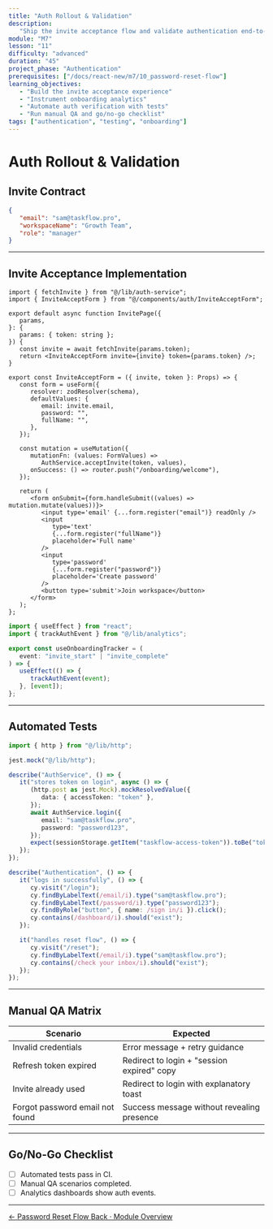 ```yaml
---
title: "Auth Rollout & Validation"
description:
   "Ship the invite acceptance flow and validate authentication end-to-end."
module: "M7"
lesson: "11"
difficulty: "advanced"
duration: "45"
project_phase: "Authentication"
prerequisites: ["/docs/react-new/m7/10_password-reset-flow"]
learning_objectives:
   - "Build the invite acceptance experience"
   - "Instrument onboarding analytics"
   - "Automate auth verification with tests"
   - "Run manual QA and go/no-go checklist"
tags: ["authentication", "testing", "onboarding"]
---
```


# Auth Rollout & Validation

## Invite Contract

```json filename="invite-response.json"
{
   "email": "sam@taskflow.pro",
   "workspaceName": "Growth Team",
   "role": "manager"
}
```

---

## Invite Acceptance Implementation

```tsx filename="src/app/invite/[token]/page.tsx"
import { fetchInvite } from "@/lib/auth-service";
import { InviteAcceptForm } from "@/components/auth/InviteAcceptForm";

export default async function InvitePage({
   params,
}: {
   params: { token: string };
}) {
   const invite = await fetchInvite(params.token);
   return <InviteAcceptForm invite={invite} token={params.token} />;
}
```

```tsx filename="src/components/auth/InviteAcceptForm.tsx"
export const InviteAcceptForm = ({ invite, token }: Props) => {
   const form = useForm({
      resolver: zodResolver(schema),
      defaultValues: {
         email: invite.email,
         password: "",
         fullName: "",
      },
   });

   const mutation = useMutation({
      mutationFn: (values: FormValues) =>
         AuthService.acceptInvite(token, values),
      onSuccess: () => router.push("/onboarding/welcome"),
   });

   return (
      <form onSubmit={form.handleSubmit((values) => mutation.mutate(values))}>
         <input type='email' {...form.register("email")} readOnly />
         <input
            type='text'
            {...form.register("fullName")}
            placeholder='Full name'
         />
         <input
            type='password'
            {...form.register("password")}
            placeholder='Create password'
         />
         <button type='submit'>Join workspace</button>
      </form>
   );
};
```

```ts filename="src/hooks/useOnboardingTracker.ts"
import { useEffect } from "react";
import { trackAuthEvent } from "@/lib/analytics";

export const useOnboardingTracker = (
   event: "invite_start" | "invite_complete"
) => {
   useEffect(() => {
      trackAuthEvent(event);
   }, [event]);
};
```

---

## Automated Tests

```ts filename="src/__tests__/auth.integration.test.ts"
import { http } from "@/lib/http";

jest.mock("@/lib/http");

describe("AuthService", () => {
   it("stores token on login", async () => {
      (http.post as jest.Mock).mockResolvedValue({
         data: { accessToken: "token" },
      });
      await AuthService.login({
         email: "sam@taskflow.pro",
         password: "password123",
      });
      expect(sessionStorage.getItem("taskflow-access-token")).toBe("token");
   });
});
```

```ts filename="cypress/e2e/auth.cy.ts"
describe("Authentication", () => {
   it("logs in successfully", () => {
      cy.visit("/login");
      cy.findByLabelText(/email/i).type("sam@taskflow.pro");
      cy.findByLabelText(/password/i).type("password123");
      cy.findByRole("button", { name: /sign in/i }).click();
      cy.contains(/dashboard/i).should("exist");
   });

   it("handles reset flow", () => {
      cy.visit("/reset");
      cy.findByLabelText(/email/i).type("sam@taskflow.pro");
      cy.contains(/check your inbox/i).should("exist");
   });
});
```

---

## Manual QA Matrix

| Scenario                        | Expected                                   |
| ------------------------------- | ------------------------------------------ |
| Invalid credentials             | Error message + retry guidance             |
| Refresh token expired           | Redirect to login + "session expired" copy |
| Invite already used             | Redirect to login with explanatory toast   |
| Forgot password email not found | Success message without revealing presence |

---

## Go/No-Go Checklist

-  [ ] Automated tests pass in CI.
-  [ ] Manual QA scenarios completed.
-  [ ] Analytics dashboards show auth events.

---

<div className='mt-8 flex justify-between'>
   <a
      href='/docs/react-new/m7/10_password-reset-flow'
      className='text-sm font-medium text-muted-foreground hover:text-foreground'
   >
      ← Password Reset Flow
   </a>
   <a
      href='/docs/react-new/m7/index'
      className='text-sm font-medium text-primary hover:text-primary/80'
   >
      Back · Module Overview
   </a>
</div>
